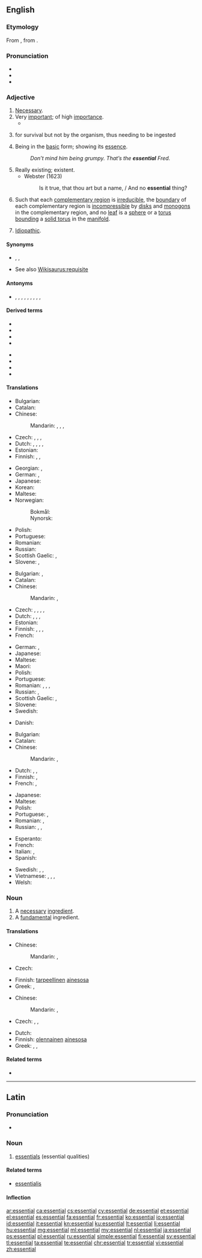 ==English==
{{wikipedia|dab=Essential}}

===Etymology===
{{PIE root|en|h₁es}}
From {{etyl|LL.|en}} {{m|la|essentialis}}, from {{etyl|la|en}} {{m|la|essentia||being, essence}}.

===Pronunciation===
* {{IPA|/ɪˈsɛn.ʃəl/|[əˈsɛn.tʃəl]|lang=en}}
* {{audio|en-us-essential.ogg|Audio (US)|lang=en}}
* {{hyphenation|es|sen|tial|lang=en}}

===Adjective===
{{en-adj}}

# [[necessary|Necessary]].
# Very [[important]]; of high [[importance]].
#* {{quote-magazine|date=2013-05-17
|author=George Monbiot|authorlink=George Monbiot
|title=Money just makes the rich suffer
|volume=188|issue=23|page=19
|magazine={{w|The Guardian Weekly}}
|url=http://www.guardian.co.uk/commentisfree/2013/may/06/politics-envy-keenest-rich
|passage=In order to grant the rich these pleasures, the social contract is reconfigured. The welfare state is dismantled. '''Essential''' public services are cut so that the rich may pay less tax.&nbsp;[&hellip;]}}
# {{lb|en|biology}} {{l|en|necessary}} for survival but not {{l|en|synthesize|synthesized}} by the organism, thus needing to be ingested
# Being in the [[basic]] form; showing its [[essence]].
#: ''Don’t mind him being grumpy. That’s the '''essential''' Fred.''
# Really existing; existent.
#* Webster (1623)
#*: Is it true, that thou art but a name, / And no '''essential''' thing?
# {{lb|en|of a [[lamination]] of a 3[[-manifold]]}} Such that each [[complementary region]] is [[irreducible]], the [[boundary]] of each complementary region is [[incompressible]] by [[disk]]s and [[monogon]]s in the complementary region, and no [[leaf]] is a [[sphere]] or a [[torus]] [[bound]]ing a [[solid torus]] in the [[manifold]].
#: {{rfex|en|difference between 1 and 2}}
# {{lb|en|medicine}} [[idiopathic|Idiopathic]].

====Synonyms====
{{checksense}}
* {{l|en|indispensable}}, {{l|en|crucial}}, {{l|en|substantive}}
* See also [[Wikisaurus:requisite]]

====Antonyms====
{{checksense}}
* {{l|en|inessential}}, {{l|en|unessential}}, {{l|en|accidental}}, {{l|en|nonessential}}, {{l|en|unneeded}}, {{l|en|adscititious}}, {{l|en|unimportant}}, {{l|en|accessorial}}, {{l|en|unnecessary}}, {{l|en|incidental}}

====Derived terms====
{{rel-top|terms derived from ''essential'' (adjective)}}
* {{l|en|essential amino acid}}
* {{l|en|essential fatty acid}}
* {{l|en|essential listening}}
* {{l|en|essential nutrient}}
{{rel-mid}}
* {{l|en|essential oil}}
* {{l|en|essentially}}
* {{l|en|essentialness}}
* {{l|en|quintessential}}
{{rel-bottom}}

====Translations====
{{trans-top|necessary}}
* Bulgarian: {{t+|bg|необходим|sc=Cyrl}}
* Catalan: {{t+|ca|essencial}}
* Chinese:
*: Mandarin: {{t+|cmn|必要|tr=必要|sc=Hani}}, {{t|cmn|不可缺|tr=bùkě quē de|alt=不可缺的|sc=Hani}}, {{t+|cmn|必備|sc=Hani}}, {{t+|cmn|必备|tr=bìbèi|sc=Hani}}
* Czech: {{t|cs|nepostradatelný|m}}, {{t|cs|esenciální}}, {{t+|cs|nezbytný|m}}, {{t+|cs|nevyhnutelný|m}}
* Dutch: {{t+|nl|essentieel}}, {{t+|nl|onontbeerlijk}}, {{t+|nl|wezenlijk}}, {{t+|nl|noodzakelijk}}, {{t+|nl|nodig}}
* Estonian: {{t|et|vajalik}}
* Finnish: {{t+|fi|olennainen}}, {{t+|fi|tärkeä}}, {{t+|fi|tarpeellinen}}
{{trans-mid}}
* Georgian: {{t|ka|აუცილებელი|sc=Geor}}, {{t+|ka|არსებითი|sc=Geor}}
* German: {{t+|de|essenziell}}, {{t+|de|notwendig}}
* Japanese: {{t+|ja|不可欠|tr=ふかけつな, fukaketsu na|alt=不可欠な|sc=Jpan}}
* Korean: {{t|ko|필수적인|sc=Kore}}
* Maltese: {{t|mt|essenzjali}}
* Norwegian:
*: Bokmål: {{t|nb|essensiell}}
*: Nynorsk: {{t|nn|essensiell}}
* Polish: {{t+|pl|niezbędny|m}}
* Portuguese: {{t+|pt|essencial}}
* Romanian: {{t+|ro|necesar|m|n}}
* Russian: {{t+|ru|необходи́мый}}
* Scottish Gaelic: {{t|gd|deatamach}}, {{t|gd|riatanach}}
* Slovene: {{t|sl|bistven}}, {{t|sl|nujen}}
{{trans-bottom}}

{{trans-top|of high importance}}
* Bulgarian: {{t+|bg|важен|sc=Cyrl}}, {{t+|bg|съществен|sc=Cyrl}}
* Catalan: {{t+|ca|essencial}}
* Chinese:
*: Mandarin: {{t+|cmn|要素|tr=yàosù|sc=Hani}}, {{t+|cmn|切要|tr=qièyào|sc=Hani}}
* Czech: {{t+|cs|zásadní}}, {{t|cs|esenciální}}, {{t|cs|nejpodstatnější}}, {{t|cs|nejdůležitější}}, {{t+|cs|hlavní}}
* Dutch: {{t+|nl|essentieel}}, {{t+|nl|onontbeerlijk}}, {{t+|nl|wezenlijk}}, {{t+|nl|belangrijk}}
* Estonian: {{t+|et|oluline}}
* Finnish: {{t+|fi|olennainen}}, {{t+|fi|välttämätön}}, {{t|fi|elintärkeä}}, {{t+|fi|oleellinen}}
* French: {{t+|fr|indispensable}}
{{trans-mid}}
* German: {{t+|de|wesentlich}}, {{t+|de|unentbehrlich}}
* Japanese: {{t|ja|肝要|tr=かんよう, kan'yō|sc=Jpan}}
* Maltese: {{t|mt|essenzjali}}
* Maori: {{t|mi|waiwai}}
* Polish: {{t+|pl|zasadniczy|m}}
* Portuguese: {{t+|pt|essencial}}
* Romanian: {{t+|ro|esențial|m|n}}, {{t+|ro|important|m|n}}, {{t|ro|importantă|f}}, {{t|ro|esențială|f}}
* Russian: {{t+|ru|ва́жный}}, {{t+|ru|суще́ственный}}
* Scottish Gaelic: {{t|gd|deatamach}}, {{t|gd|riatanach}}
* Slovene: {{t|sl|bistven}}
* Swedish: {{t+|sv|essentiell}}
{{trans-bottom}}

{{trans-top|needing to be ingested}}
* Danish: {{t|da|essentiel}}
{{trans-mid}}
{{trans-bottom}}

{{trans-top|in basic form}}
* Bulgarian: {{t+|bg|основен|sc=Cyrl}}
* Catalan: {{t+|ca|essencial}}
* Chinese:
*: Mandarin: {{t+|cmn|精華|alt=精華的|sc=Hani}}, {{t+|cmn|精华|tr=jīnghuá de|alt=精华的|sc=Hani}}
* Dutch: {{t+|nl|essentieel}}, {{t+|nl|wezenlijk}}, {{t+|nl|echt}}
* Finnish: {{t|fi|perusluonteinen}}, {{t+|fi|normaali}}
* French: {{t+|fr|essentiel}}, {{t+|fr|fondamental}}
{{trans-mid}}
* Japanese: {{t|ja|肝心|tr=かんじんな, kanjin na|alt=肝心な|sc=Jpan}}
* Maltese: {{t|mt|essenzjali}}
* Polish: {{t+|pl|podstawowy}}
* Portuguese: {{t+|pt|essencial}}, {{t+|pt|fundamental}}
* Romanian: {{t|ro|de bază}}, {{t+|ro|fundamental}}
* Russian: {{t+|ru|основно́й}}, {{t+|ru|ба́зовый}}, {{t+|ru|фундамента́льный}}
{{trans-bottom}}

{{checktrans-top}}
* Esperanto: {{t-check|eo|esenca}}
* French: {{t+check|fr|essentiel}}
* Italian: {{qualifier|1,2,3}} {{t+check|it|essenziale}}, {{qualifier|1,2}} {{t+check|it|indispensabile}}
* Spanish: {{t+check|es|esencial}}
{{trans-mid}}
* Swedish: {{t+check|sv|oumbärlig}}, {{t+check|sv|väsentlig}}, {{t+check|sv|nödvändig}}
* Vietnamese: {{t+check|vi|bản chất}}, {{qualifier|1}} {{t+check|vi|cần thiết}}, {{t+check|vi|cốt yếu}}, {{t+check|vi|chủ yếu}}
* Welsh: {{t-check|cy|canolog}}
{{trans-bottom}}

===Noun===
{{en-noun}}

# A [[necessary]] [[ingredient]].
# A [[fundamental]] ingredient.
{{rfex}}

====Translations====
{{trans-top|necessary ingredient}}
* Chinese:
*: Mandarin: {{t|cmn|[[必要]]的|sc=Hani}}, {{t|cmn|[[必要]]的|tr=bìyào de|sc=Hani}}
* Czech: {{t|cs|nezbytnost|f}}
{{trans-mid}}
* Finnish: [[tarpeellinen]] [[ainesosa]]
* Greek: {{t+|el|ουσιαστικός|m}}, {{t+|el|ουσιώδης|m}}
{{trans-bottom}}

{{trans-top|fundamental ingredient}}
* Chinese:
*: Mandarin: {{t|cmn|[[基本]]的|sc=Hani}}, {{t|cmn|[[基本]]的|tr=jīběn de|sc=Hani}}
* Czech: {{t+|cs|podstata|f}}, {{t+|cs|jádro|n}}, {{t|cs|esence|f}}
{{trans-mid}}
* Dutch: {{t+|nl|essentieel|n|alt=essentiële}}
* Finnish: [[olennainen]] [[ainesosa]]
* Greek: {{t+|el|ουσιαστικός|m}}, {{t+|el|ουσιώδης|m}}, {{t+|el|στοιχειώδης|m}}
{{trans-bottom}}

====Related terms====
* {{l|en|essence}}

----

==Latin==

===Pronunciation===
* {{la-IPA|essentiāl}}

===Noun===
{{la-noun|essentiāl|essentiālis|n|third}}

# [[essentials]] (essential qualities)

====Related terms====
* [[essentialis]]

====Inflection====
{{la-decl-3rd-N|essentiāl}}

[[ar:essential]]
[[ca:essential]]
[[cs:essential]]
[[cy:essential]]
[[de:essential]]
[[et:essential]]
[[el:essential]]
[[es:essential]]
[[fa:essential]]
[[fr:essential]]
[[ko:essential]]
[[io:essential]]
[[id:essential]]
[[it:essential]]
[[kn:essential]]
[[ku:essential]]
[[lt:essential]]
[[li:essential]]
[[hu:essential]]
[[mg:essential]]
[[ml:essential]]
[[my:essential]]
[[nl:essential]]
[[ja:essential]]
[[ps:essential]]
[[pl:essential]]
[[ru:essential]]
[[simple:essential]]
[[fi:essential]]
[[sv:essential]]
[[tl:essential]]
[[ta:essential]]
[[te:essential]]
[[chr:essential]]
[[tr:essential]]
[[vi:essential]]
[[zh:essential]]